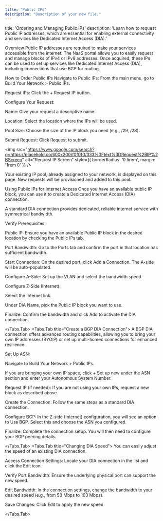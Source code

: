 ```yaml
---
title: "Public IPs"
description: "Description of your new file."
---
```


title: 'Ordering and Managing Public IPs' description: 'Learn how to request Public IP addresses, which are essential for enabling external connectivity and services like Dedicated Internet Access (DIA).'

Overview
Public IP addresses are required to make your services accessible from the internet. The NaaS portal allows you to easily request and manage blocks of IPv4 or IPv6 addresses. Once acquired, these IPs can be used to set up services like Dedicated Internet Access (DIA), including connections that use BGP for routing.

How to Order Public IPs
Navigate to Public IPs: From the main menu, go to Build Your Network > Public IPs.

Request IPs: Click the + Request IP button.

Configure Your Request:

Name: Give your request a descriptive name.

Location: Select the location where the IPs will be used.

Pool Size: Choose the size of the IP block you need (e.g., /29, /28).

Submit Request: Click Request to submit.

<img
src="https://www.google.com/search?q=https://placehold.co/600x200/f0f0f0/333%3Ftext%3DRequest%2BIP%2BScreen"
alt="Request IP Screen"
style={{ borderRadius: '0.5rem', margin: '1rem 0' }}
/>

<Note>
Your existing IP pool, already assigned to your network, is displayed on this page. New requests will be provisioned and added to this pool.
</Note>

Using Public IPs for Internet Access
Once you have an available public IP block, you can use it to create a Dedicated Internet Access (DIA) connection.

<Tabs>
<Tabs.Tab title="Create a Standard DIA Connection">
A standard DIA connection provides dedicated, reliable internet service with symmetrical bandwidth.

Verify Prerequisites:

Public IP: Ensure you have an available Public IP block in the desired location by checking the Public IPs tab.

Port Bandwidth: Go to the Ports tab and confirm the port in that location has sufficient bandwidth.

Start Connection: On the desired port, click Add a Connection. The A-side will be auto-populated.

Configure A-Side: Set up the VLAN and select the bandwidth speed.

Configure Z-Side (Internet):

Select the Internet link.

Under DIA Name, pick the Public IP block you want to use.

Finalize: Confirm the bandwidth and click Add to activate the DIA connection.

</Tabs.Tab>
<Tabs.Tab title="Create a BGP DIA Connection">
A BGP DIA connection offers advanced routing capabilities, allowing you to bring your own IP addresses (BYOIP) or set up multi-homed connections for enhanced resilience.

Set Up ASN:

Navigate to Build Your Network > Public IPs.

If you are bringing your own IP space, click + Set up new under the ASN section and enter your Autonomous System Number.

Request IP (if needed): If you are not using your own IPs, request a new block as described above.

Create the Connection: Follow the same steps as a standard DIA connection.

Configure BGP: In the Z-side (Internet) configuration, you will see an option to Use BGP. Select this and choose the ASN you configured.

Finalize: Complete the connection setup. You will then need to configure your BGP peering details.

</Tabs.Tab>
<Tabs.Tab title="Changing DIA Speed">
You can easily adjust the speed of an existing DIA connection.

Access Connection Settings: Locate your DIA connection in the list and click the Edit icon.

Verify Port Bandwidth: Ensure the underlying physical port can support the new speed.

Edit Bandwidth: In the connection settings, change the bandwidth to your desired speed (e.g., from 50 Mbps to 100 Mbps).

Save Changes: Click Edit to apply the new speed.

</Tabs.Tab>
</Tabs>